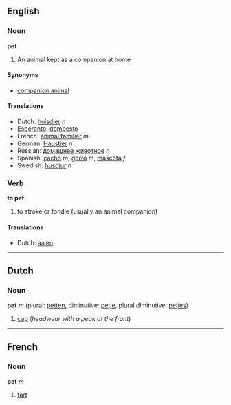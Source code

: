 ==English==
===Noun===
'''pet'''

#An animal kept as a companion at home

====Synonyms====
*[[companion animal]]

====Translations====
*Dutch: [[huisdier]] ''n''
*[[Esperanto]]: [[dombesto]]
*French: [[animal familier]] ''m'' <!--this is a domestic animal, which includes farm animals, etc: [[animal domestique]] ''m''-->
*German: [[Haustier]] ''n''
*Russian: [[домашнее животное]] ''n''
*Spanish: [[cacho]] ''m'', [[gorro]] ''m'', [[mascota]] ''f''
*Swedish: [[husdjur]] ''n''

===Verb===
'''to pet'''

#to stroke or fondle (usually an animal companion)

====Translations====
*Dutch: [[aaien]]

----
==Dutch==
===Noun===
'''pet''' ''m'' (plural: [[petten]], diminutive: [[petje]], plural diminutive:  [[petjes]])

#[[cap]] (''headwear with a peak at the front'')
----

==French==
===Noun===
'''pet''' ''m''

# [[fart]]